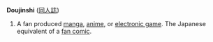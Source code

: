 '''Doujinshi''' ([[同人誌]])

#A fan produced [[manga]], [[anime]], or [[electronic game]].  The Japanese equivalent of a [[fan comic]].